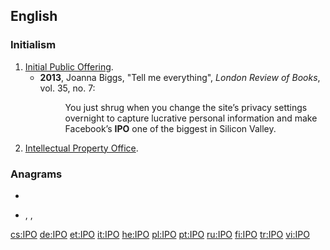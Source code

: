 {{also|ipo|ipo-}}
==English==

===Initialism===
{{rfc-header|Initialism}}
{{head|en|initialism}}

# [[initial public offering|Initial Public Offering]].
#* '''2013''', Joanna Biggs, "Tell me everything", ''London Review of Books'', vol. 35, no. 7:
#*: You just shrug when you change the site’s privacy settings overnight to capture lucrative personal information and make Facebook’s '''IPO''' one of the biggest in Silicon Valley.
# [[Intellectual Property Office]].

===Anagrams===
* {{l|en|PIO}}
* {{l|en|poi}}, {{l|en|POI}}, {{l|en|P.O.I.}}

[[cs:IPO]]
[[de:IPO]]
[[et:IPO]]
[[it:IPO]]
[[he:IPO]]
[[pl:IPO]]
[[pt:IPO]]
[[ru:IPO]]
[[fi:IPO]]
[[tr:IPO]]
[[vi:IPO]]